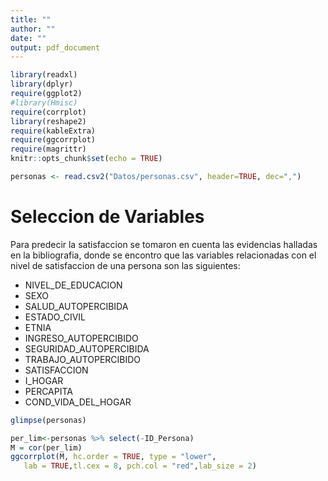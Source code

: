 ```yaml
---
title: ""
author: ""
date: ""
output: pdf_document
---
```

\begin{titlepage}
\centering
{\scshape\Huge Informe Tecnico \par}
{\scshape\Huge  Satisfaccion de Niños y Abuelos \par}
\vspace{2cm}
{\Large Por: \par}
{\Large Daniel\par}
{\Large Juan Sebastián Falcón\par}
{\Large Peña\par}
{\Large Brayan\par}
{\Large Thalea\par}
\vfill
\vspace{0.5cm}

```r
knitr::include_graphics("Imagenes/LOGO.png")

```
\vfill
\vspace{0.5cm}
{\bfseries\LARGE Universidad Nacional de Colombia \par Sede Medellín \par}
\vspace{1cm}
\end{titlepage}

```r
library(readxl)
library(dplyr)
require(ggplot2)
#library(Hmisc)
require(corrplot)
library(reshape2)
require(kableExtra)
require(ggcorrplot)
require(magrittr)
knitr::opts_chunk$set(echo = TRUE)
```



```r
personas <- read.csv2("Datos/personas.csv", header=TRUE, dec=",")
```


# Seleccion de Variables

Para predecir la satisfaccion se tomaron en cuenta las evidencias halladas en la bibliografia, donde se encontro que las variables relacionadas con el nivel de satisfaccion de una persona son las siguientes:

* NIVEL_DE_EDUCACION
* SEXO
* SALUD_AUTOPERCIBIDA
* ESTADO_CIVIL
* ETNIA
* INGRESO_AUTOPERCIBIDO
* SEGURIDAD_AUTOPERCIBIDA
* TRABAJO_AUTOPERCIBIDO
* SATISFACCION
* I_HOGAR
* PERCAPITA
* COND_VIDA_DEL_HOGAR




```r
glimpse(personas)
```



```r
per_lim<-personas %>% select(-ID_Persona)
M = cor(per_lim)
ggcorrplot(M, hc.order = TRUE, type = "lower",
   lab = TRUE,tl.cex = 8, pch.col = "red",lab_size = 2)
```


